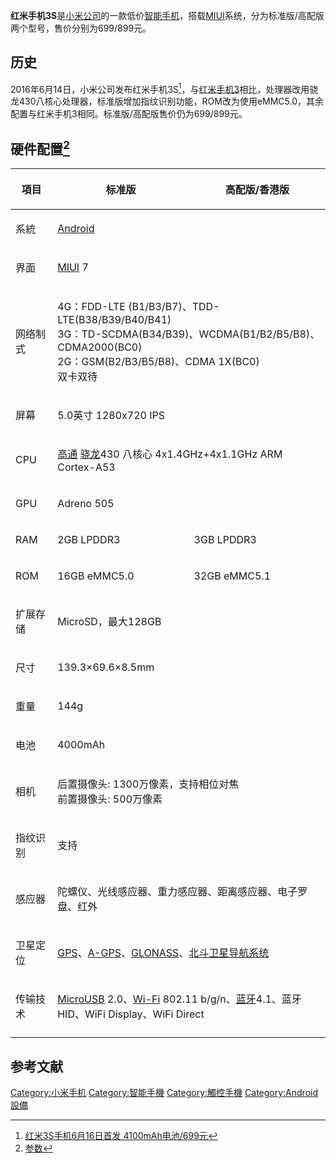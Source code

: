 {{Infobox mobile phone|codename=land|available=|CPU=高通 骁龙430 八核心 4x1.4GHz+4x1.1GHz ARM Cortex-A53}}

'''红米手机3S'''是[[小米科技|小米公司]]的一款低价[[智能手机|智能手机]]，搭载[[MIUI|MIUI]]系统，分为标准版/高配版两个型号，售价分别为699/899元。

== 历史 ==
2016年6月14日，小米公司发布红米手机3S<ref>[http://mobile.yesky.com/434/103072934.shtml 红米3S手机6月16日首发 4100mAh电池/699元]</ref>，与[[红米手机3|红米手机3]]相比，处理器改用骁龙430八核心处理器，标准版增加指纹识别功能，ROM改为使用eMMC5.0，其余配置与红米手机3相同。标准版/高配版售价仍为699/899元。

== 硬件配置<ref>[http://www.mi.com/hongmi3s/specs 参数]</ref> ==
{| class="wikitable" style="text-align:center;"
|-
! 項目 !! 标准版 !! 高配版/香港版
|-
| 系統 || colspan=2 | [[Android|Android]]
|-
| 界面 || colspan=2 | [[MIUI|MIUI]] 7
|-
| 网络制式 || colspan=2 | 4G：FDD-LTE (B1/B3/B7)、TDD-LTE(B38/B39/B40/B41)<br>3G：TD-SCDMA(B34/B39)、WCDMA(B1/B2/B5/B8)、CDMA2000(BC0)<br>2G：GSM(B2/B3/B5/B8)、CDMA 1X(BC0)<br>双卡双待
|-
| 屏幕 || colspan=2 | 5.0英寸 1280x720 IPS
|-
| CPU || colspan=2 | [[高通|高通]] [[骁龙|骁龙]]430 八核心 4x1.4GHz+4x1.1GHz ARM Cortex-A53
|-
| GPU || colspan=2 | Adreno 505
|-
| RAM || 2GB LPDDR3 || 3GB LPDDR3
|-
| ROM || 16GB eMMC5.0 || 32GB eMMC5.1
|-
| 扩展存储 || colspan=2 | MicroSD，最大128GB
|-
| 尺寸 || colspan=2 | 139.3×69.6×8.5mm
|-
| 重量 || colspan=2 | 144g
|-
| 电池 || colspan=2 | 4000mAh
|-
| 相机 || colspan=2 |
后置摄像头: 1300万像素，支持相位对焦<br>
前置摄像头: 500万像素
|-
| 指纹识别 || colspan=2 | 支持
|-
| 感应器 || colspan=2 | 陀螺仪、光线感应器、重力感应器、距离感应器、电子罗盘、红外
|-
| 卫星定位 || colspan=2 | [[GPS|GPS]]、[[A-GPS|A-GPS]]、[[GLONASS|GLONASS]]、[[北斗卫星导航系统|北斗卫星导航系统]]
|-
| 传输技术 || colspan=2 | [[MicroUSB|MicroUSB]] 2.0、[[Wi-Fi|Wi-Fi]] 802.11 b/g/n、[[蓝牙|蓝牙]]4.1、蓝牙HID、WiFi Display、WiFi Direct
|-
|}

== 参考文献 ==
{{reflist}}

{{小米科技}}

[[Category:小米手机|Category:小米手机]]
[[Category:智能手機|Category:智能手機]]
[[Category:觸控手機|Category:觸控手機]]
[[Category:Android設備|Category:Android設備]]